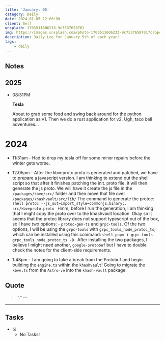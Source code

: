 ```yaml
---
title: 'January: 05'
category: Daily
date: 2024-01-05 12:00:00
client: Self
unsplash: 1703511606233-9c7537658701
img: https://images.unsplash.com/photo-1703511606233-9c7537658701?crop=entropy&cs=srgb&fm=jpg&ixid=MnwzNjM5Nzd8MHwxfHJhbmRvbXx8fHx8fHx8fDE2ODE3NDg2ODY&ixlib=rb-4.0.3&q=85
description: Daily Log for January 5th of each year!
tags:
    - daily
---
```


## Notes

## 2025

-   08:31PM

    **Tesla**

    About to grab some food and swing back around for the python application as v1.
    Then we do a rust application for v2.
    Ugh, taco bell adventures...

# 2024

- 11:31am - Had to drop my tesla off for some minor repairs before the winter gets worse.

- 12:05pm - After the kbveproto.proto is generated and patched, we have to prepare a javascript version.
    I am thinking to extend out the shell script so that after it finishes patching the init. proto file, it will then generate the js proto.
    We will have it create the js file in the `/packages/kbve/src/` folder and then move that file over `/packages/khashvault/src/lib/`
    The command to generate the protoc:
        ```shell
        protoc --js_out=import_style=commonjs,binary:. src/kbveproto.proto
        ```
    Hmm, before I run the generation, I am thinking that I might copy the proto over to the khashvault location.
    Okay so it seems that the protoc library does not support typescript out of the box, so I have two options:
        - `protoc-gen-ts` and `grpc-tools`.
        Of the two options, I will be using the `grpc-tools` with `grpc_tools_node_protoc_ts`, which can be installed using this command:
        ```shell
            pnpm i grpc-tools grpc_tools_node_protoc_ts -D
        ```
    After installing the two packages, I believe I might need another, `google-protobuf` but I have to double check the notes for the client-side requirements.

- 1:48pm - I am going to take a break from the Protobuf and begin building the `engine.ts` within the `khashvault`!
    Going to migrate the `kbve.ts` from the `Astro-ve` into the `khash-vault` package.
    
## Quote

> “.”
> — <cite></cite>

---

## Tasks

-   [x] -   No Tasks!
